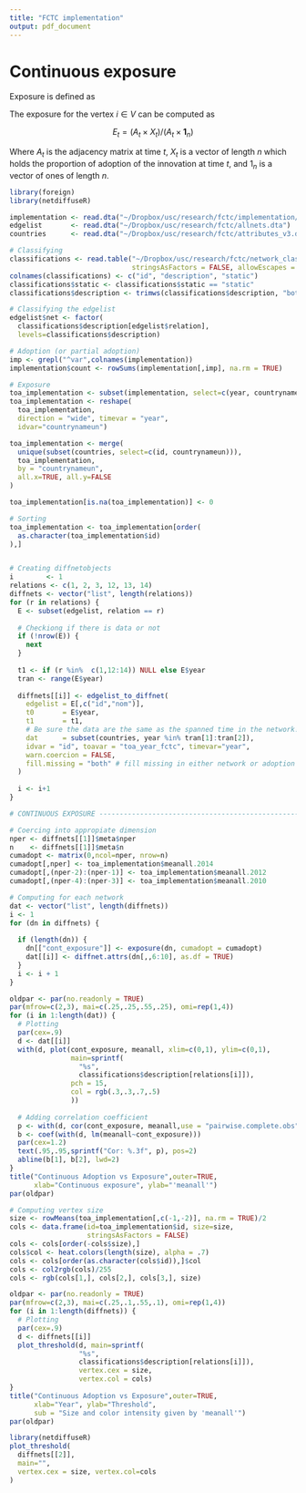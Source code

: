 ```yaml
---
title: "FCTC implementation"
output: pdf_document
---
```


# Continuous exposure

Exposure is defined as

The exposure for the vertex $i\in V$ can be computed as

$$E_t = \left(A_t \times X_t\right) / (A_t \times \mathbf{1}_n)$$

Where $A_t$ is the adjacency matrix at time $t$, $X_t$ is a vector of length $n$ which holds the proportion of adoption of the innovation at time $t$, and $\mathcal{1}_n$ is a vector of ones of length $n$.

```r
library(foreign)
library(netdiffuseR)

implementation <- read.dta("~/Dropbox/usc/research/fctc/implementation/imp_04142015.dta")
edgelist       <- read.dta("~/Dropbox/usc/research/fctc/allnets.dta")
countries      <- read.dta("~/Dropbox/usc/research/fctc/attributes_v3.dta")

# Classifying
classifications <- read.table("~/Dropbox/usc/research/fctc/network_classification.csv", sep=".",
                              stringsAsFactors = FALSE, allowEscapes = TRUE)
colnames(classifications) <- c("id", "description", "static")
classifications$static <- classifications$static == "static"
classifications$description <- trimws(classifications$description, "both")

# Classifying the edgelist
edgelist$net <- factor(
  classifications$description[edgelist$relation],
  levels=classifications$description)

# Adoption (or partial adoption)
imp <- grepl("^var",colnames(implementation))
implementation$count <- rowSums(implementation[,imp], na.rm = TRUE)

# Exposure
toa_implementation <- subset(implementation, select=c(year, countrynameun, meanall))
toa_implementation <- reshape(
  toa_implementation,
  direction = "wide", timevar = "year",
  idvar="countrynameun")

toa_implementation <- merge(
  unique(subset(countries, select=c(id, countrynameun))),
  toa_implementation,
  by = "countrynameun",
  all.x=TRUE, all.y=FALSE
)

toa_implementation[is.na(toa_implementation)] <- 0

# Sorting
toa_implementation <- toa_implementation[order(
  as.character(toa_implementation$id)
),]


# Creating diffnetobjects
i        <- 1
relations <- c(1, 2, 3, 12, 13, 14)
diffnets <- vector("list", length(relations))
for (r in relations) {
  E <- subset(edgelist, relation == r)
  
  # Checkiong if there is data or not
  if (!nrow(E)) {
    next
  }
  
  t1 <- if (r %in%  c(1,12:14)) NULL else E$year
  tran <- range(E$year)
  
  diffnets[[i]] <- edgelist_to_diffnet(
    edgelist = E[,c("id","nom")],
    t0       = E$year,
    t1       = t1,
    # Be sure the data are the same as the spanned time in the network!
    dat      = subset(countries, year %in% tran[1]:tran[2]),
    idvar = "id", toavar = "toa_year_fctc", timevar="year",
    warn.coercion = FALSE,
    fill.missing = "both" # fill missing in either network or adoption
  )
  
  i <- i+1
}

# CONTINUOUS EXPOSURE ----------------------------------------------------------

# Coercing into appropiate dimension
nper <- diffnets[[1]]$meta$nper
n    <- diffnets[[1]]$meta$n
cumadopt <- matrix(0,ncol=nper, nrow=n)
cumadopt[,nper] <- toa_implementation$meanall.2014
cumadopt[,(nper-2):(nper-1)] <- toa_implementation$meanall.2012
cumadopt[,(nper-4):(nper-3)] <- toa_implementation$meanall.2010

# Computing for each network
dat <- vector("list", length(diffnets))
i <- 1
for (dn in diffnets) {
  
  if (length(dn)) {
    dn[["cont_exposure"]] <- exposure(dn, cumadopt = cumadopt)
    dat[[i]] <- diffnet.attrs(dn[,,6:10], as.df = TRUE)
  }
  i <- i + 1
}
```

```r
oldpar <- par(no.readonly = TRUE)
par(mfrow=c(2,3), mai=c(.25,.25,.55,.25), omi=rep(1,4))
for (i in 1:length(dat)) {
  # Plotting
  par(cex=.9)
  d <- dat[[i]]
  with(d, plot(cont_exposure, meanall, xlim=c(0,1), ylim=c(0,1),
               main=sprintf(
                 "%s",
                 classifications$description[relations[i]]),
               pch = 15,
               col = rgb(.3,.3,.7,.5)
               ))
  
  # Adding correlation coefficient
  p <- with(d, cor(cont_exposure, meanall,use = "pairwise.complete.obs"))
  b <- coef(with(d, lm(meanall~cont_exposure)))
  par(cex=1.2)
  text(.95,.95,sprintf("Cor: %.3f", p), pos=2)
  abline(b[1], b[2], lwd=2)
}
title("Continuous Adoption vs Exposure",outer=TRUE,
      xlab="Continuous exposure", ylab="'meanall'")
par(oldpar)
```

```r
# Computing vertex size
size <- rowMeans(toa_implementation[,c(-1,-2)], na.rm = TRUE)/2
cols <- data.frame(id=toa_implementation$id, size=size,
                   stringsAsFactors = FALSE)
cols <- cols[order(-cols$size),]
cols$col <- heat.colors(length(size), alpha = .7)
cols <- cols[order(as.character(cols$id)),]$col
cols <- col2rgb(cols)/255
cols <- rgb(cols[1,], cols[2,], cols[3,], size)

oldpar <- par(no.readonly = TRUE)
par(mfrow=c(2,3), mai=c(.25,.1,.55,.1), omi=rep(1,4))
for (i in 1:length(diffnets)) {
  # Plotting
  par(cex=.9)
  d <- diffnets[[i]]
  plot_threshold(d, main=sprintf(
                 "%s",
                 classifications$description[relations[i]]),
                 vertex.cex = size,
                 vertex.col = cols)
}
title("Continuous Adoption vs Exposure",outer=TRUE,
      xlab="Year", ylab="Threshold", 
      sub = "Size and color intensity given by 'meanall'")
par(oldpar)
```

```r
library(netdiffuseR)
plot_threshold(
  diffnets[[2]],
  main="",
  vertex.cex = size, vertex.col=cols
)
```

